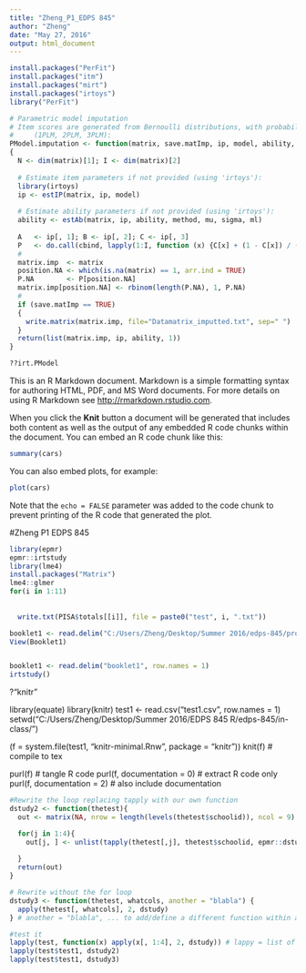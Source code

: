 ```yaml
---
title: "Zheng_P1_EDPS 845"
author: "Zheng"
date: "May 27, 2016"
output: html_document
---
```

```r
install.packages("PerFit")
install.packages("itm")
install.packages("mirt")
install.packages("irtoys")
library("PerFit")

# Parametric model imputation
# Item scores are generated from Bernoulli distributions, with probabilities estimated by means of parametric IRT models
#     (1PLM, 2PLM, 3PLM):
PModel.imputation <- function(matrix, save.matImp, ip, model, ability, method, mu, sigma, ML)
{
  N <- dim(matrix)[1]; I <- dim(matrix)[2]
  
  # Estimate item parameters if not provided (using 'irtoys'):
  library(irtoys)
  ip <- estIP(matrix, ip, model)
  
  # Estimate ability parameters if not provided (using 'irtoys'):
  ability <- estAb(matrix, ip, ability, method, mu, sigma, ml)
  
  A   <- ip[, 1]; B <- ip[, 2]; C <- ip[, 3]
  P   <- do.call(cbind, lapply(1:I, function (x) {C[x] + (1 - C[x]) / (1 + exp(-A[x] * (ability - B[x])))}))
  # 
  matrix.imp  <- matrix
  position.NA <- which(is.na(matrix) == 1, arr.ind = TRUE)
  P.NA        <- P[position.NA]
  matrix.imp[position.NA] <- rbinom(length(P.NA), 1, P.NA)
  # 
  if (save.matImp == TRUE)
  {
    write.matrix(matrix.imp, file="Datamatrix_imputted.txt", sep=" ")
  }
  return(list(matrix.imp, ip, ability, 1))
}

??irt.PModel


```


















































This is an R Markdown document. Markdown is a simple formatting syntax for authoring HTML, PDF, and MS Word documents. For more details on using R Markdown see <http://rmarkdown.rstudio.com>.

When you click the **Knit** button a document will be generated that includes both content as well as the output of any embedded R code chunks within the document. You can embed an R code chunk like this:

```r
summary(cars)
```

You can also embed plots, for example:

```r
plot(cars)
```

Note that the `echo = FALSE` parameter was added to the code chunk to prevent printing of the R code that generated the plot.



#Zheng P1 EDPS 845
```r
library(epmr)
epmr::irtstudy
library(lme4)
install.packages("Matrix")
lme4::glmer
for(i in 1:11)
  
  
  write.txt(PISA$totals[[i]], file = paste0("test", i, ".txt"))

booklet1 <- read.delim("C:/Users/Zheng/Desktop/Summer 2016/edps-845/projects/Booklet1.txt", header=FALSE)
View(Booklet1)


booklet1 <- read.delim("booklet1", row.names = 1)
irtstudy()


```
?"knitr"

library(equate)
library(knitr)
test1 <- read.csv("test1.csv", row.names = 1) 
setwd("C:/Users/Zheng/Desktop/Summer 2016/EDPS 845 R/edps-845/in-class/")

(f = system.file(test1, "knitr-minimal.Rnw", package = "knitr"))
knit(f)  # compile to tex

purl(f)  # tangle R code
purl(f, documentation = 0)  # extract R code only
purl(f, documentation = 2)  # also include documentation


```r
#Rewrite the loop replacing tapply with our own function
dstudy2 <- function(thetest){
  out <- matrix(NA, nrow = length(levels(thetest$schoolid)), ncol = 9)

  for(j in 1:4){
    out[j, ] <- unlist(tapply(thetest[,j], thetest$schoolid, epmr::dstudy))
  
  }
  return(out)
}

# Rewrite without the for loop
dstudy3 <- function(thetest, whatcols, another = "blabla") {
  apply(thetest[, whatcols], 2, dstudy)
} # another = "blabla", ... to add/define a different function within a function.

#test it
lapply(test, function(x) apply(x[, 1:4], 2, dstudy)) # lappy = list of apply
lapply(test$test1, dstudy2)
lapply(test$test1, dstudy3)

```


